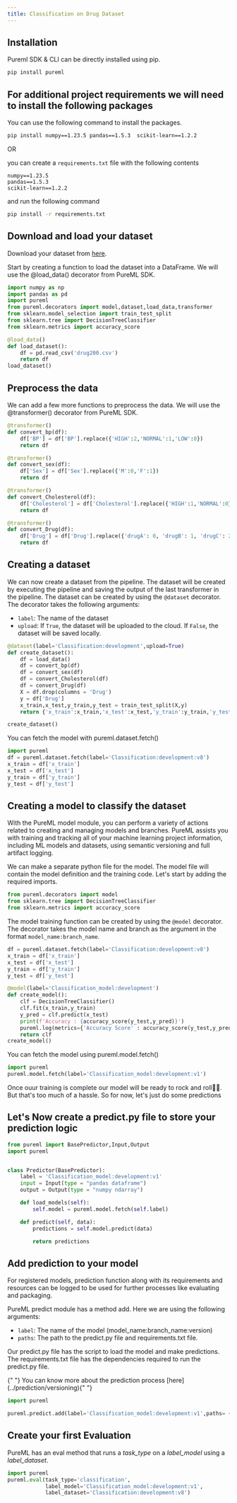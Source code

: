 ```yaml
---
title: Classification on Drug Dataset
---
```


## Installation

Pureml SDK & CLI can be directly installed using pip.

```bash
pip install pureml
```

## For additional project requirements we will need to install the following packages

You can use the following command to install the packages.

```bash
pip install numpy==1.23.5 pandas==1.5.3  scikit-learn==1.2.2 
```

OR

you can create a `requirements.txt` file with the following contents

```properties
numpy==1.23.5
pandas==1.5.3
scikit-learn==1.2.2 
```

and run the following command

```bash
pip install -r requirements.txt
```

## Download and load your dataset

Download your dataset from [here](https://www.kaggle.com/code/amryasser22/drug-densitity/input).

Start by creating a function to load the dataset into a DataFrame. We will use the @load_data() decorator from PureML SDK.

```python
import numpy as np
import pandas as pd
import pureml
from pureml.decorators import model,dataset,load_data,transformer
from sklearn.model_selection import train_test_split
from sklearn.tree import DecisionTreeClassifier
from sklearn.metrics import accuracy_score

@load_data()
def load_dataset():
    df = pd.read_csv('drug200.csv')
    return df
load_dataset()
```

## Preprocess the data


We can add a few more functions to preprocess the data. We will use the @transformer() decorator from PureML SDK.


```python
@transformer()
def convert_bp(df):
    df['BP'] = df['BP'].replace({'HIGH':2,'NORMAL':1,'LOW':0})
    return df

@transformer()
def convert_sex(df):
    df['Sex'] = df['Sex'].replace({'M':0,'F':1})
    return df

@transformer()
def convert_Cholesterol(df):
    df['Cholesterol'] = df['Cholesterol'].replace({'HIGH':1,'NORMAL':0})
    return df

@transformer()
def convert_Drug(df):
    df['Drug'] = df['Drug'].replace({'drugA': 0, 'drugB': 1, 'drugC': 2, 'drugX': 3, 'DrugY': 4})
    return df
```

## Creating a dataset

We can now create a dataset from the pipeline. The dataset will be created by executing the pipeline and saving the output of the last transformer in the pipeline. The dataset can be created by using the `@dataset` decorator. The decorator takes the following arguments:

- `label`: The name of the dataset
- `upload`: If `True`, the dataset will be uploaded to the cloud. If `False`, the dataset will be saved locally.

```python
@dataset(label='Classification:development',upload=True)
def create_dataset():
    df = load_data()
    df = convert_bp(df)
    df = convert_sex(df)
    df = convert_Cholesterol(df)
    df = convert_Drug(df)
    X = df.drop(columns = 'Drug')
    y = df['Drug']
    x_train,x_test,y_train,y_test = train_test_split(X,y)
    return {'x_train':x_train,'x_test':x_test,'y_train':y_train,'y_test':y_test}

create_dataset()
```

You can fetch the model with pureml.dataset.fetch()

```python
import pureml
df = pureml.dataset.fetch(label='Classification:development:v8')
x_train = df['x_train']
x_test = df['x_test']
y_train = df['y_train']
y_test = df['y_test']
```

## Creating a model to classify the dataset

With the PureML model module, you can perform a variety of actions related to creating and managing models and branches.
PureML assists you with training and tracking all of your machine learning project information, including ML models and datasets, using semantic versioning and full artifact logging.

We can make a separate python file for the model. The model file will contain the model definition and the training code.
Let's start by adding the required imports.

```python
from pureml.decorators import model
from sklearn.tree import DecisionTreeClassifier
from sklearn.metrics import accuracy_score
```
The model training function can be created by using the `@model` decorator. The decorator takes the model name and branch as the argument in the format `model_name:branch_name`.


```python
df = pureml.dataset.fetch(label='Classification:development:v8')
x_train = df['x_train']
x_test = df['x_test']
y_train = df['y_train']
y_test = df['y_test']

@model(label='Classification_model:development')
def create_model():
    clf = DecisionTreeClassifier()
    clf.fit(x_train,y_train)
    y_pred = clf.predict(x_test)
    print(f'Accuracy : {accuracy_score(y_test,y_pred)}')
    pureml.log(metrics={'Accuracy Score' : accuracy_score(y_test,y_pred)})
    return clf
create_model()

```
You can fetch the model using pureml.model.fetch()

```python
import pureml
pureml.model.fetch(label='Classification_model:development:v1')
```

Once ouur training is complete our model will be ready to rock and roll🎸✨. But that's too much of a hassle. So for now, let's just do some predictions

## Let's Now create a predict.py file to store your prediction logic
```python
from pureml import BasePredictor,Input,Output
import pureml


class Predictor(BasePredictor):
    label = 'Classification_model:development:v1'
    input = Input(type = "pandas dataframe")
    output = Output(type = "numpy ndarray")

    def load_models(self):
        self.model = pureml.model.fetch(self.label)

    def predict(self, data):
        predictions = self.model.predict(data)

        return predictions
```

## Add prediction to your model

For registered models, prediction function along with its requirements and resources can be logged to be used for further processes like evaluating and packaging.

PureML predict module has a method add. Here we are using the following arguments:

- `label`: The name of the model (model_name:branch_name:version)
- `paths`: The path to the predict.py file and requirements.txt file.

Our predict.py file has the script to load the model and make predictions. The requirements.txt file has the dependencies required to run the predict.py file.

<Note>
	{" "}
	You can know more about the prediction process [here](../prediction/versioning){" "}
</Note>

```python
import pureml

pureml.predict.add(label='Classification_model:development:v1',paths= {'predict': 'predict.py'})
```

## Create your first Evaluation

PureML has an eval method that runs a _task_type_ on a _label_model_ using a _label_dataset_.

```python
import pureml
pureml.eval(task_type='classification',
            label_model='Classification_model:development:v1',
            label_dataset='Classification:development:v8')
```
